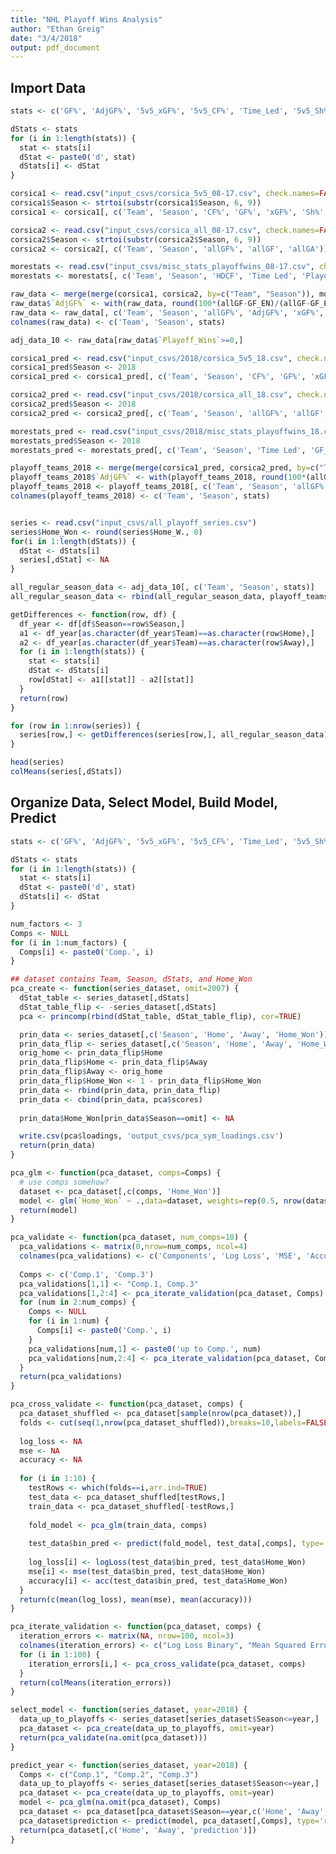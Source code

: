 ```yaml
---
title: "NHL Playoff Wins Analysis"
author: "Ethan Greig"
date: "3/4/2018"
output: pdf_document
---
```


## Import Data
```r
stats <- c('GF%', 'AdjGF%', '5v5_xGF%', '5v5_CF%', 'Time_Led', '5v5_Sh%', '5v5_Sv%', 'PP%', 'PK%', 'ROWins')

dStats <- stats
for (i in 1:length(stats)) {
  stat <- stats[i]
  dStat <- paste0('d', stat)
  dStats[i] <- dStat
}

corsica1 <- read.csv("input_csvs/corsica_5v5_08-17.csv", check.names=FALSE)
corsica1$Season <- strtoi(substr(corsica1$Season, 6, 9))
corsica1 <- corsica1[, c('Team', 'Season', 'CF%', 'GF%', 'xGF%', 'Sh%', 'Sv%')]

corsica2 <- read.csv("input_csvs/corsica_all_08-17.csv", check.names=FALSE)
corsica2$Season <- strtoi(substr(corsica2$Season, 6, 9))
corsica2 <- corsica2[, c('Team', 'Season', 'allGF%', 'allGF', 'allGA')]

morestats <- read.csv("input_csvs/misc_stats_playoffwins_08-17.csv", check.names=FALSE)
morestats <- morestats[, c('Team', 'Season', 'HDCF', 'Time Led', 'Playoff Wins', 'GF_EN', 'GA_EN', 'PP%', 'PK%', 'W', 'ROW')]

raw_data <- merge(merge(corsica1, corsica2, by=c("Team", "Season")), morestats, by=c("Team", "Season"))
raw_data$`AdjGF%` <- with(raw_data, round(100*(allGF-GF_EN)/(allGF-GF_EN+allGA-GA_EN),2))
raw_data <- raw_data[, c('Team', 'Season', 'allGF%', 'AdjGF%', 'xGF%', 'CF%', 'Time Led', 'Sh%', 'Sv%', 'PP%', 'PK%', 'ROW')]
colnames(raw_data) <- c('Team', 'Season', stats)

adj_data_10 <- raw_data[raw_data$`Playoff_Wins`>=0,]

corsica1_pred <- read.csv("input_csvs/2018/corsica_5v5_18.csv", check.names=FALSE)
corsica1_pred$Season <- 2018
corsica1_pred <- corsica1_pred[, c('Team', 'Season', 'CF%', 'GF%', 'xGF%', 'Sh%', 'Sv%')]

corsica2_pred <- read.csv("input_csvs/2018/corsica_all_18.csv", check.names=FALSE)
corsica2_pred$Season <- 2018
corsica2_pred <- corsica2_pred[, c('Team', 'Season', 'allGF%', 'allGF', 'allGA')]

morestats_pred <- read.csv("input_csvs/2018/misc_stats_playoffwins_18.csv", check.names=FALSE)
morestats_pred$Season <- 2018
morestats_pred <- morestats_pred[, c('Team', 'Season', 'Time Led', 'GF_EN', 'GA_EN', 'PP%', 'PK%', 'ROW')]

playoff_teams_2018 <- merge(merge(corsica1_pred, corsica2_pred, by=c("Team","Season")), morestats_pred, by=c("Team","Season"))
playoff_teams_2018$`AdjGF%` <- with(playoff_teams_2018, round(100*(allGF-GF_EN)/(allGF-GF_EN+allGA-GA_EN),2))
playoff_teams_2018 <- playoff_teams_2018[, c('Team', 'Season', 'allGF%', 'AdjGF%', 'xGF%', 'CF%', 'Time Led', 'Sh%', 'Sv%', 'PP%', 'PK%', 'ROW')]
colnames(playoff_teams_2018) <- c('Team', 'Season', stats)


series <- read.csv("input_csvs/all_playoff_series.csv")
series$Home_Won <- round(series$Home_W., 0)
for(i in 1:length(dStats)) {
  dStat <- dStats[i]
  series[,dStat] <- NA
}

all_regular_season_data <- adj_data_10[, c('Team', 'Season', stats)]
all_regular_season_data <- rbind(all_regular_season_data, playoff_teams_2018)

getDifferences <- function(row, df) {
  df_year <- df[df$Season==row$Season,]
  a1 <- df_year[as.character(df_year$Team)==as.character(row$Home),]
  a2 <- df_year[as.character(df_year$Team)==as.character(row$Away),]
  for (i in 1:length(stats)) {
    stat <- stats[i]
    dStat <- dStats[i]
    row[dStat] <- a1[[stat]] - a2[[stat]]
  }
  return(row)
}

for (row in 1:nrow(series)) {
  series[row,] <- getDifferences(series[row,], all_regular_season_data)
}

head(series)
colMeans(series[,dStats])
```


## Organize Data, Select Model, Build Model, Predict
```r
stats <- c('GF%', 'AdjGF%', '5v5_xGF%', '5v5_CF%', 'Time_Led', '5v5_Sh%', '5v5_Sv%', 'PP%', 'PK%', 'ROWins')

dStats <- stats
for (i in 1:length(stats)) {
  stat <- stats[i]
  dStat <- paste0('d', stat)
  dStats[i] <- dStat
}

num_factors <- 3
Comps <- NULL
for (i in 1:num_factors) {
  Comps[i] <- paste0('Comp.', i)
}

## dataset contains Team, Season, dStats, and Home_Won
pca_create <- function(series_dataset, omit=2007) {
  dStat_table <- series_dataset[,dStats]
  dStat_table_flip <- -series_dataset[,dStats]
  pca <- princomp(rbind(dStat_table, dStat_table_flip), cor=TRUE)

  prin_data <- series_dataset[,c('Season', 'Home', 'Away', 'Home_Won')]
  prin_data_flip <- series_dataset[,c('Season', 'Home', 'Away', 'Home_Won')]
  orig_home <- prin_data_flip$Home
  prin_data_flip$Home <- prin_data_flip$Away
  prin_data_flip$Away <- orig_home
  prin_data_flip$Home_Won <- 1 - prin_data_flip$Home_Won
  prin_data <- rbind(prin_data, prin_data_flip)
  prin_data <- cbind(prin_data, pca$scores)
  
  prin_data$Home_Won[prin_data$Season==omit] <- NA

  write.csv(pca$loadings, 'output_csvs/pca_sym_loadings.csv')
  return(prin_data)
}

pca_glm <- function(pca_dataset, comps=Comps) {
  # use comps somehow?
  dataset <- pca_dataset[,c(comps, 'Home_Won')]
  model <- glm(`Home_Won` ~ .,data=dataset, weights=rep(0.5, nrow(dataset)), family=binomial(link='logit'))
  return(model)
}

pca_validate <- function(pca_dataset, num_comps=10) {
  pca_validations <- matrix(0,nrow=num_comps, ncol=4)
  colnames(pca_validations) <- c('Components', 'Log Loss', 'MSE', 'Accuracy')
  
  Comps <- c('Comp.1', 'Comp.3')
  pca_validations[1,1] <- "Comp.1, Comp.3"
  pca_validations[1,2:4] <- pca_iterate_validation(pca_dataset, Comps)
  for (num in 2:num_comps) {
    Comps <- NULL
    for (i in 1:num) {
      Comps[i] <- paste0('Comp.', i)
    }
    pca_validations[num,1] <- paste0('up to Comp.', num)
    pca_validations[num,2:4] <- pca_iterate_validation(pca_dataset, Comps)
  }
  return(pca_validations)
}

pca_cross_validate <- function(pca_dataset, comps) {
  pca_dataset_shuffled <- pca_dataset[sample(nrow(pca_dataset)),]
  folds <- cut(seq(1,nrow(pca_dataset_shuffled)),breaks=10,labels=FALSE)
  
  log_loss <- NA
  mse <- NA
  accuracy <- NA
  
  for (i in 1:10) {
    testRows <- which(folds==i,arr.ind=TRUE)
    test_data <- pca_dataset_shuffled[testRows,]
    train_data <- pca_dataset_shuffled[-testRows,]
    
    fold_model <- pca_glm(train_data, comps)
  
    test_data$bin_pred <- predict(fold_model, test_data[,comps], type='response')
  
    log_loss[i] <- logLoss(test_data$bin_pred, test_data$Home_Won)
    mse[i] <- mse(test_data$bin_pred, test_data$Home_Won)
    accuracy[i] <- acc(test_data$bin_pred, test_data$Home_Won)
  }
  return(c(mean(log_loss), mean(mse), mean(accuracy)))
}

pca_iterate_validation <- function(pca_dataset, comps) {
  iteration_errors <- matrix(NA, nrow=100, ncol=3)
  colnames(iteration_errors) <- c("Log Loss Binary", "Mean Squared Error Binary", "Mean Accuracy")
  for (i in 1:100) {
    iteration_errors[i,] <- pca_cross_validate(pca_dataset, comps)
  }
  return(colMeans(iteration_errors))
}

select_model <- function(series_dataset, year=2018) {
  data_up_to_playoffs <- series_dataset[series_dataset$Season<=year,]
  pca_dataset <- pca_create(data_up_to_playoffs, omit=year)
  return(pca_validate(na.omit(pca_dataset)))
}

predict_year <- function(series_dataset, year=2018) {
  Comps <- c("Comp.1", "Comp.2", "Comp.3")
  data_up_to_playoffs <- series_dataset[series_dataset$Season<=year,]
  pca_dataset <- pca_create(data_up_to_playoffs, omit=year)
  model <- pca_glm(na.omit(pca_dataset), Comps)
  pca_dataset <- pca_dataset[pca_dataset$Season==year,c('Home', 'Away', Comps)]
  pca_dataset$prediction <- predict(model, pca_dataset[,Comps], type='response')
  return(pca_dataset[,c('Home', 'Away', 'prediction')])
}

```

